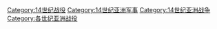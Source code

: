 [[Category:14世纪战役|Category:14世纪战役]]
[[Category:14世纪亚洲军事|Category:14世纪亚洲军事]]
[[Category:14世纪亚洲战争|Category:14世纪亚洲战争]]
[[Category:各世纪亚洲战役|Category:各世纪亚洲战役]]